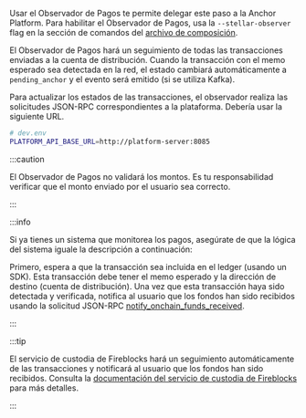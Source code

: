 Usar el Observador de Pagos te permite delegar este paso a la Anchor Platform. Para habilitar el Observador de Pagos, usa la `--stellar-observer` flag en la sección de comandos del [archivo de composición](../../getting-started.mdx#configuration).

El Observador de Pagos hará un seguimiento de todas las transacciones enviadas a la cuenta de distribución. Cuando la transacción con el memo esperado sea detectada en la red, el estado cambiará automáticamente a `pending_anchor` y el evento será emitido (si se utiliza Kafka).

Para actualizar los estados de las transacciones, el observador realiza las solicitudes JSON-RPC correspondientes a la plataforma. Debería usar la siguiente URL.

<CodeExample>

```bash
# dev.env
PLATFORM_API_BASE_URL=http://platform-server:8085
```

</CodeExample>

:::caution

El Observador de Pagos no validará los montos. Es tu responsabilidad verificar que el monto enviado por el usuario sea correcto.

:::

:::info

Si ya tienes un sistema que monitorea los pagos, asegúrate de que la lógica del sistema iguale la descripción a continuación:

Primero, espera a que la transacción sea incluida en el ledger (usando un SDK). Esta transacción debe tener el memo esperado y la dirección de destino (cuenta de distribución). Una vez que esta transacción haya sido detectada y verificada, notifica al usuario que los fondos han sido recibidos usando la solicitud JSON-RPC [notify_onchain_funds_received](#funds-received-1).

:::

:::tip

El servicio de custodia de Fireblocks hará un seguimiento automáticamente de las transacciones y notificará al usuario que los fondos han sido recibidos. Consulta la [documentación del servicio de custodia de Fireblocks][fireblocks] para más detalles.

:::

[fireblocks]: ../../custody-services/fireblocks/README.mdx
